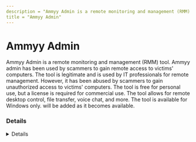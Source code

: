 ```yaml
---
description = "Ammyy Admin is a remote monitoring and management (RMM) tool. Ammyy admin has been used by scammers to gain remote access to victims' computers. The tool is legitimate and is used by IT professionals for remote management. However, it has been abused by scammers to gain unauthorized access to victims' computers. The tool is free for personal use, but a license is required for commercial use. The tool allows for remote desktop control, file transfer, voice chat, and more. The tool is available for Windows only. will be added as it becomes available."
title = "Ammyy Admin"
---
```




# Ammyy Admin

Ammyy Admin is a remote monitoring and management (RMM) tool. Ammyy admin has been used by scammers to gain remote access to victims' computers. The tool is legitimate and is used by IT professionals for remote management. However, it has been abused by scammers to gain unauthorized access to victims' computers. The tool is free for personal use, but a license is required for commercial use. The tool allows for remote desktop control, file transfer, voice chat, and more. The tool is available for Windows only. will be added as it becomes available.

### Details
<Details author={"@kostsatsale"}
         category={""}
         created={"2024-05-08"}
         website={"https://www.ammyy.com"}
         lastModified={"None"}
         privileges={"Curent User"}
         free={ "Yes/1 active session at a time" }
         verification={ "None" }
/>

#### Installation Paths
<Card code={ ["C:\\\\ProgramData\\\\AMMYY\\\\*", "AMMYY_Admin.exe", "aa_v*.exe", "C:\\Users\\*\\Downloads\\AMMYY_Admin.exe", "*\\AMMYY_Admin.exe"] }/>

#### Supported OS
<Badges color="warning" badges={ ["Windows"] }/>

#### Capabilities
<Badges color="#FFA500" badges={ ["Remote Management session", "RDP Connection", "File Transfer", "Voice Chat"] }/>

#### Known Vulnerabilities
- [CVE-2013-5582](CVE-2013-5582)


### Forensic Artifacts

#### Disk Artifacts
<EuiSpacer size="xl"/>
<DiskArtifacts data={ [{"File": "%programdata%\\\\AMMYY\\\\access.log", "Description": "Ammyy Admin access log file. Contains information about the remote IP address, the time of connection, bytes recv/send, and the ID of the remote machine.", "OS": "Windows", "Example": ["20240805-22:20:45.962000 00000D98 - [0] PASSED authorization remoteId=XXXXXXXX; TCP by router 136.243.104.235:443", "20240805-22:22:34.139000 00000710 - [1] FAILED authorization remoteId=XXXXXXXX; TCP by router 136.243.104.235:443", "20240805-22:23:10.648000 00000D98 - [0] ENDED  authorized session, bytes recv/send = 1164 / 115378"]}, {"File": "%Binary_path%\\\\AA_v3.log", "Description": "Ammyy Admin log file. Contains application related logs.", "OS": "Windows", "Example": ["20240805-22:19:52.455000 00001318 - ERROR: ERROR: 2 RLEvent::TryToOpen(Global\\AANS_FvwjZ_CHI)", "20240805-22:23:10.648000 00000D98 - ERROR: ERROR SetThreadDesktop(200) 170"]}] }/>

#### Event Log Artifacts
<EuiSpacer size="xl"/>
<EventLogTable data={ [{"EventID": 4688, "ProviderName": "Microsoft-Security-Auditing", "LogFile": "Security.evtx", "CommandLine": "rundll32.exe \"C:\\ProgramData\\AMMYY\\aa_nts.dll\",run", "Description": "Execution of Ammyy Admin"}, {"EventID": 7045, "ProviderName": "Service Control Manager", "LogFile": "System.evtx", "ServiceName": "Ammyy Admin", "ImagePath": "C:\\*\\AA_v3.exe", "Description": "Ammyy Admin service installation event"}] }/>

#### Registry Artifacts
<EuiSpacer size="xl"/>
<RegistryTable data={ [{"Path": "HKU\\.DEFAULT\\Software\\Ammyy\\Admin", "Key": "hr3", "Type": "Reg_Binary", "Description": "Writing the hr3 binary in the registry. The hr3 is likely used to store admin-related information."}, {"Path": "HKLM\\SYSTEM\\ControlSet001\\Control\\SafeBoot\\Network\\AmmyyAdmin", "Description": "Ammyy Admin service allows AMMYY admin to run in safe mode."}] }/>

#### Network Artifacts
<EuiSpacer size="xl"/>
<NetworkArtifactsTable data={ [{"Description": "Known remote domains", "Domains": ["ammyy.com", "*ammyy.com", "136.243.104.235", "136.243.104.242", "136.243.18.122"], "Ports": [5931, 80, 443, 8080]}] }/>




### Detections
- Detects the execution of the Ammy Admin RMM agent for remote management.
  - [Sigma Rule](https://github.com/tsale/Sigma_rules/blob/main/Threat%20Hunting%20Queries/ammyy_admin.yml)
  - **Detecting Ammy Admin RMM Agent Execution**

### References
- [https://www.ammyy.com/en/admin_security.html](https://www.ammyy.com/en/admin_security.html)
- [https://www.ammyy.com/en/admin_mu.html](https://www.ammyy.com/en/admin_mu.html)

### Acknowledgements
- Kostas (@kostastsale)
